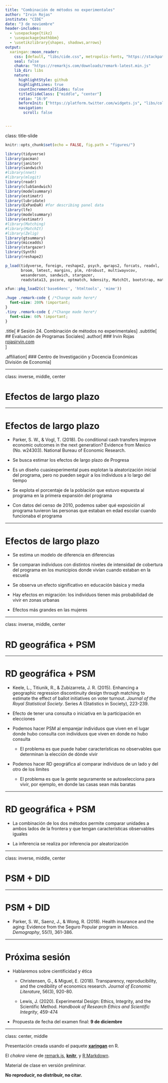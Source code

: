```yaml
---
title: "Combinación de métodos no experimentales"
author: "Irvin Rojas"
institute: "CIDE"
date: "3 de noviembre"
header-includes:
  - \usepackage{tikz}
  - \usepackage{mathbbm}
  - \usetikzlibrary{shapes, shadows,arrows}
output:
  xaringan::moon_reader:
    css: [default, "libs/cide.css", metropolis-fonts, "https://stackpath.bootstrapcdn.com/bootstrap/4.3.1/css/bootstrap-grid.min.css", "https://use.fontawesome.com/releases/v5.7.2/css/all.css", "https://cdn.rawgit.com/jpswalsh/academicons/master/css/academicons.min.css"]
    seal: false
    chakra: "https://remarkjs.com/downloads/remark-latest.min.js"
    lib_dir: libs
    nature:
      highlightStyle: github
      highlightLines: true
      countIncrementalSlides: false
      titleSlideClass: ["middle", "center"]
      ratio: "16:9"
      beforeInit: ["https://platform.twitter.com/widgets.js", "libs/cols_macro.js"]
      navigation:
        scroll: false


---
```

class: title-slide

```r
knitr::opts_chunk$set(echo = FALSE, fig.path = "figures/")

library(tidyverse)
library(pacman)
library(janitor)
library(sandwich)
#library(nnet)
#library(mlogit)
library(readr)
library(clubSandwich)
library(modelsummary)
library(estimatr)
library(lubridate)
library(ExPanDaR) #for describing panel data
library(lfe)
library(modelsummary)
library(estimatr)
#library(Matching)
#library(MatchIt)
#library(Zelig)
library(gtsummary)
library(miceadds)
library(stargazer)
library(Synth)
library(reshape2)

p_load(tidyverse, foreign, reshape2, psych, qwraps2, forcats, readxl, 
       broom, lmtest, margins, plm, rdrobust, multiwayvcov,
       wesanderson, sandwich, stargazer,
       readstata13, pscore, optmatch, kdensity, MatchIt, bootstrap, matlib, dplyr)

xfun::pkg_load2(c('base64enc', 'htmltools', 'mime'))
```

```css
.huge .remark-code { /*Change made here*/
  font-size: 200% !important;
}
.tiny .remark-code { /*Change made here*/
  font-size: 60% !important;
}
```

.title[
# Sesión 24. Combinación de métodos no experimentales
]
.subtitle[
## Evaluación de Programas Sociales
]
.author[
### Irvin Rojas <br> [rojasirvin.com](https://www.rojasirvin.com/) <br> [<i class="fab fa-github"></i>](https://github.com/rojasirvin) [<i class="fab fa-twitter"></i>](https://twitter.com/RojasIrvin) [<i class="ai ai-google-scholar"></i>](https://scholar.google.com/citations?user=FUwdSTMAAAAJ&hl=en)
]

.affiliation[
### Centro de Investigación y Docencia Económicas <br> División de Economía
]

---

class: inverse, middle, center

# Efectos de largo plazo

---

# Efectos de largo plazo

- Parker, S. W., & Vogl, T. (2018). Do conditional cash transfers improve economic outcomes in the next generation? Evidence from Mexico (No. w24303). National Bureau of Economic Research. 

- Se busca estimar los efectos de largo plazo de Progresa

- Es un diseño cuasiexperimental pues explotan la aleatorización inicial del programa, pero no pueden seguir a los individuos a lo largo del tiempo

- Se explota el porcentaje de la población que estuvo expuesta al programa en la primera expansión del programa

- Con datos del censo de 2010, podemos saber qué exposición al programa tuvieron las personas que estaban en edad escolar cuando funcionaba el programa

---

# Efectos de largo plazo

- Se estima un modelo de diferencia en diferencias

- Se comparan individuos con distintos niveles de intensidad de cobertura del programa en los municipios donde vivían cuando estaban en la escuela

- Se observa un efecto significativo en educación básica y media

- Hay efectos en migración: los individuos tienen más probabilidad de vivir en zonas urbanas

- Efectos más grandes en las mujeres

---

class: inverse, middle, center

# RD geográfica + PSM

---

# RD geográfica + PSM

- Keele, L., Titiunik, R., & Zubizarreta, J. R. (2015). Enhancing a geographic regression discontinuity design through matching to estimate the effect of ballot initiatives on voter turnout. *Journal of the Royal Statistical Society*. Series A (Statistics in Society), 223-239.

- Efecto de tener una consulta o iniciativa en la participación en elecciones

- Podemos hacer PSM al emparejar individuos que viven en el lugar donde hubo consulta con individuos que viven en donde no hubo consulta

  - El problema es que puede haber características no observables que determinan la elección de dónde vivir

- Podemos hacer RD geográfica al comparar individuos de un lado y del otro de los límites

  - El problema es que la gente seguramente se autoselecciona para vivir, por ejemplo, en donde las casas sean más baratas
  
---

# RD geográfica + PSM

- La combinación de los dos métodos permite comparar unidades a ambos lados de la frontera y que tengan características observables iguales

- La inferencia se realiza por inferencia por aleatorización

---

class: inverse, middle, center

# PSM + DID

---

# PSM + DID

+ Parker, S. W., Saenz, J., & Wong, R. (2018). Health insurance and the aging: Evidence from the Seguro Popular program in Mexico. *Demography*, 55(1), 361-386.  

---

# Próxima sesión

- Hablaremos sobre cientificidad y ética

  - Christensen, G., & Miguel, E. (2018). Transparency, reproducibility, and the credibility of economics research. *Journal of Economic Literature*, 56(3), 920-80.
  
  - Lewis, J. (2020). Experimental Design: Ethics, Integrity, and the Scientific Method. *Handbook of Research Ethics and Scientific Integrity*, 459-474

- Propuesta de fecha del examen final:  **9 de diciembre**

---

class: center, middle

Presentación creada usando el paquete [**xaringan**](https://github.com/yihui/xaringan) en R.

El *chakra* viene de [remark.js](https://remarkjs.com), [**knitr**](http://yihui.org/knitr), y [R Markdown](https://rmarkdown.rstudio.com).

Material de clase en versión preliminar.

**No reproducir, no distribuir, no citar.**


